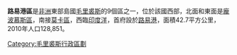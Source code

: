 {{Infobox settlement
<!-- See Template:Infobox settlement for additional fields and descriptions -->
| name                    = 路易港區
| native_name             = 
| native_name_lang        = <!-- ISO 639-2 code e.g. "fr" for French. If more than one, use {{lang}} instead -->
| settlement_type         = 
| image_skyline           = 
| image_alt               = 
| image_caption           = 
| image_flag              = 
| flag_alt                = 
| image_seal              = 
| seal_alt                = 
| image_shield            = 
| shield_alt              = 
| nickname                = 
| motto                   = 
| mottoeng                =
| image_map               = Mauritius-Port Louis District.svg
| map_alt                 = 
| map_caption             = 
| pushpin_map             = 
| pushpin_label_position  = 
| pushpin_map_alt         = 
| pushpin_map_caption     = 
| latd  =  |latm  =  |lats  =  |latNS  = 
| longd =  |longm =  |longs =  |longEW = 
| coor_pinpoint           = 
| coordinates_type        = 
| coordinates_display     = inline,title
| coordinates_footnotes   = 
| subdivision_type        = 國家
| subdivision_name        = {{flag|Mauritius}}
| subdivision_type1       = 
| subdivision_name1       =  
| subdivision_type2       = 
| subdivision_name2       = 
| subdivision_type3       = 
| subdivision_name3       = 
| established_title       = 
| established_date        = 
| founder                 = 
<!-- seat, smaller parts ------->
| parts_type              = 
| parts_style             = 
| parts                   = 
| p1                      = 
| p2                      = 
| seat_type               = 首府
| seat                    = [[路易港|路易港]]
| government_footnotes    = 
| leader_party            = 
| leader_title            = 
| leader_name             = 
| unit_pref               = Metric<!-- or US or UK -->
| area_footnotes          = 
| area_total_km2          = 42.7
| area_land_km2           = 
| area_water_km2          = 
| area_water_percent      = 
| area_note               = 
| elevation_footnotes     = 
| elevation_m             = 
| population_footnotes    =  
| population_total        = 128,851
| population_as_of        = 2010
| population_density_km2  = 
| population_demonym      = 
| population_note         = 
| timezone1               = 
| utc_offset1             = 
| timezone1_DST           = 
| utc_offset1_DST         = 
| postal_code_type        = 
| postal_code             = 
| area_code_type          = 
| area_code               = 
| iso_code                = MU-PL ('''P'''ort '''L'''ouis)
| website                 = <!-- {{URL|example.com}} -->
| footnotes               = 
}}

'''路易港區'''是[[非洲|非洲]]東部島國[[毛里裘斯|毛里裘斯]]的9個區之一，位於該國西部，北面和東面是[[龐波慕斯區|龐波慕斯區]]，南接[[莫卡區|莫卡區]]，西臨[[印度洋|印度洋]]，首府設於[[路易港|路易港]]，面積42.7平方公里，2010年人口128,851。

{{coord|20|10|S|57|31|E|region:MU_type:adm1st_source:GNS-enwiki|display=title}}

{{MU Districts}}

[[Category:毛里裘斯行政區劃|Category:毛里裘斯行政區劃]]
